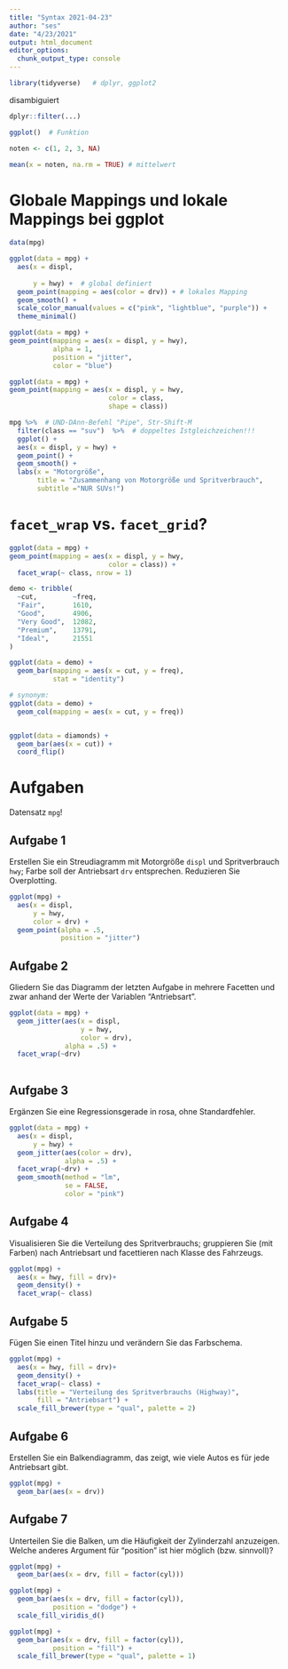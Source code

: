 ```yaml
---
title: "Syntax 2021-04-23"
author: "ses"
date: "4/23/2021"
output: html_document
editor_options: 
  chunk_output_type: console
---
```



```r
library(tidyverse)   # dplyr, ggplot2
```


disambiguiert

```r
dplyr::filter(...)
```


```r
ggplot()  # Funktion
```




```r
noten <- c(1, 2, 3, NA)

mean(x = noten, na.rm = TRUE) # mittelwert
```




# Globale Mappings und lokale Mappings bei ggplot


```r
data(mpg)
```


```r
ggplot(data = mpg) +
  aes(x = displ,
      
      y = hwy) +  # global definiert
  geom_point(mapping = aes(color = drv)) + # lokales Mapping
  geom_smooth() +
  scale_color_manual(values = c("pink", "lightblue", "purple")) +
  theme_minimal()
```





```r
ggplot(data = mpg) +
geom_point(mapping = aes(x = displ, y = hwy),
           alpha = 1,
           position = "jitter",
           color = "blue")
```



```r
ggplot(data = mpg) +
geom_point(mapping = aes(x = displ, y = hwy, 
                         color = class,
                         shape = class)) 
```



```r
mpg %>%  # UND-DAnn-Befehl "Pipe", Str-Shift-M
  filter(class == "suv")  %>%  # doppeltes Istgleichzeichen!!! 
  ggplot() +
  aes(x = displ, y = hwy) +
  geom_point() +
  geom_smooth() +
  labs(x = "Motorgröße",
       title = "Zusammenhang von Motorgröße und Spritverbrauch",
       subtitle ="NUR SUVs!")
```




# `facet_wrap` vs. `facet_grid`?


```r
ggplot(data = mpg) +
geom_point(mapping = aes(x = displ, y = hwy, 
                         color = class)) +
  facet_wrap(~ class, nrow = 1)
```





```r
demo <- tribble(
  ~cut,         ~freq,
  "Fair",       1610,
  "Good",       4906,
  "Very Good",  12082,
  "Premium",    13791,
  "Ideal",      21551
)

ggplot(data = demo) +
  geom_bar(mapping = aes(x = cut, y = freq), 
           stat = "identity")

# synonym:
ggplot(data = demo) +
  geom_col(mapping = aes(x = cut, y = freq))


ggplot(data = diamonds) +
  geom_bar(aes(x = cut)) +
  coord_flip()

```




# Aufgaben

Datensatz `mpg`!

## Aufgabe 1


Erstellen Sie ein Streudiagramm mit Motorgröße `displ` und Spritverbrauch `hwy`; Farbe soll der Antriebsart `drv` entsprechen. Reduzieren Sie Overplotting.

```r
ggplot(mpg) +
  aes(x = displ, 
      y = hwy,
      color = drv) +
  geom_point(alpha = .5,
             position = "jitter")
```




## Aufgabe 2

Gliedern Sie das Diagramm der letzten Aufgabe in mehrere Facetten und zwar anhand der Werte der Variablen "Antriebsart".


```r
ggplot(data = mpg) +
  geom_jitter(aes(x = displ, 
                  y = hwy, 
                  color = drv), 
              alpha = .5) +
  facet_wrap(~drv)
  
```



## Aufgabe 3 

Ergänzen Sie eine Regressionsgerade in rosa, ohne Standardfehler.


```r
ggplot(data = mpg) +
  aes(x = displ, 
      y = hwy) +
  geom_jitter(aes(color = drv),
              alpha = .5) +
  facet_wrap(~drv) +
  geom_smooth(method = "lm",
              se = FALSE,
              color = "pink")
```


## Aufgabe 4

Visualisieren Sie die Verteilung des Spritverbrauchs; gruppieren Sie (mit Farben) nach Antriebsart und facettieren nach Klasse des Fahrzeugs.


```r
ggplot(mpg) +
  aes(x = hwy, fill = drv)+
  geom_density() +
  facet_wrap(~ class)
```



## Aufgabe 5

Fügen Sie einen Titel hinzu und verändern Sie das Farbschema.

```r
ggplot(mpg) +
  aes(x = hwy, fill = drv)+
  geom_density() +
  facet_wrap(~ class) +
  labs(title = "Verteilung des Spritverbrauchs (Highway)",
       fill = "Antriebsart") +
  scale_fill_brewer(type = "qual", palette = 2)
```


## Aufgabe 6

Erstellen Sie ein Balkendiagramm, das zeigt, wie viele Autos es für jede Antriebsart gibt.

```r
ggplot(mpg) +
  geom_bar(aes(x = drv))
```


## Aufgabe 7

Unterteilen Sie die Balken, um die Häufigkeit der Zylinderzahl anzuzeigen. Welche anderes Argument für "position" ist hier möglich (bzw. sinnvoll)?



```r
ggplot(mpg) +
  geom_bar(aes(x = drv, fill = factor(cyl)))
```


```r
ggplot(mpg) +
  geom_bar(aes(x = drv, fill = factor(cyl)), 
           position = "dodge") +
  scale_fill_viridis_d()
```


```r
ggplot(mpg) +
  geom_bar(aes(x = drv, fill = factor(cyl)), 
           position = "fill") +
  scale_fill_brewer(type = "qual", palette = 1)
```


